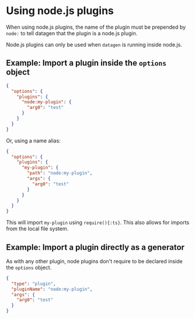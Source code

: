 # Using node.js plugins

When using node.js plugins, the name of the plugin must be prepended
by `node:` to tell datagen that the plugin is a node.js plugin.

Node.js plugins can only be used when `datagen` is running inside node.js.

## Example: Import a plugin inside the `options` object

```json
{
  "options": {
    "plugins": {
      "node:my-plugin": {
        "arg0": "test"
      }
    }
  }
}
```

Or, using a name alias:

```json
{
  "options": {
    "plugins": {
      "my-plugin": {
        "path": "node:my-plugin",
        "args": {
          "arg0": "test"
        }
      }
    }
  }
}
```

This will import `my-plugin` using `require(){:ts}`. This also allows
for imports from the local file system.

## Example: Import a plugin directly as a generator

As with any other plugin, node plugins don't require to be declared
inside the `options` object.

```json
{
  "type": "plugin",
  "pluginName": "node:my-plugin",
  "args": {
    "arg0": "test"
  }
}
```
